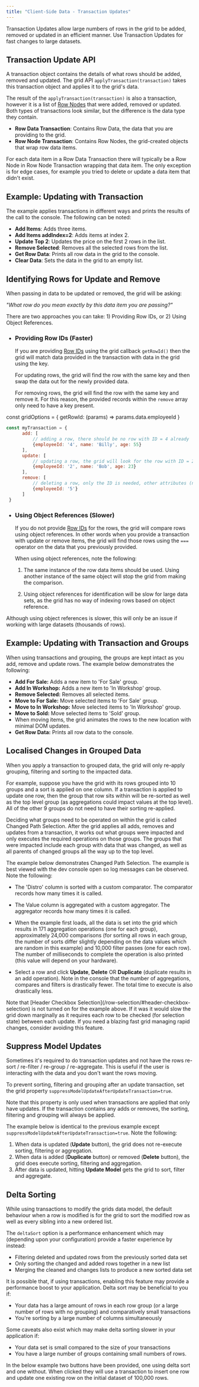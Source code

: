 ```yaml
---
title: "Client-Side Data - Transaction Updates"
---
```


Transaction Updates allow large numbers of rows in the grid to be added, removed or updated in an efficient manner. Use Transaction Updates for fast changes to large datasets.


## Transaction Update API

A transaction object contains the details of what rows should be added, removed and updated. The grid API `applyTransaction(transaction)` takes this transaction object and applies it to the grid's data.

<api-documentation source='grid-api/api.json' section='data' names='["applyTransaction"]' ></api-documentation>

The result of the `applyTransaction(transaction)` is also a transaction, however it is a list of [Row Nodes](/row-object/) that were added, removed or updated. Both types of transactions look similar, but the difference is the data type they contain.

- **Row Data Transaction**: Contains Row Data, the data that you are providing to the grid.
- **Row Node Transaction**: Contains Row Nodes, the grid-created objects that wrap row data items.

For each data item in a Row Data Transaction there will typically be a Row Node in Row Node Transaction wrapping that data item. The only exception is for edge cases, for example you tried to delete or update a data item that didn't exist.



## Example: Updating with Transaction

The example applies transactions in different ways and prints the results of the call to the console. The following can be noted:

- **Add Items**: Adds three items.
- **Add Items addIndex=2**: Adds items at index 2.
- **Update Top 2**: Updates the price on the first 2 rows in the list.
- **Remove Selected**: Removes all the selected rows from the list.
- **Get Row Data**: Prints all row data in the grid to the console.
- **Clear Data**: Sets the data in the grid to an empty list.

<GridExampleRunner title='Updating with Transaction' name='updating-with-transaction' type='generated'></GridExampleRunner>



## Identifying Rows for Update and Remove

When passing in data to be updated or removed, the grid will be asking:


_"What row do you mean exactly by this data item you are passing?"_

There are two approaches you can take: 1) Providing Row IDs, or 2) Using Object References.

- ### Providing Row IDs (Faster)

  If you are providing [Row IDs](/row-ids/) using the grid callback `getRowId()` then the grid will match data provided in the transaction with data in the grid using the key.

  For updating rows, the grid will find the row with the same key and then swap the data out for the
  newly provided data.

  For removing rows, the grid will find the row with the same key and remove it. For this reason, the
  provided records within the `remove` array only need to have a key present.

<snippet>
const gridOptions = {
    getRowId: (params) => params.data.employeeId
}
</snippet>

```js
const myTransaction = {
      add: [
          // adding a row, there should be no row with ID = 4 already
          {employeeId: '4', name: 'Billy', age: 55}
      ],   
      update: [
          // updating a row, the grid will look for the row with ID = 2 to update
          {employeeId: '2', name: 'Bob', age: 23}
      ],
      remove: [
          // deleting a row, only the ID is needed, other attributes (name, age) don't serve any purpose
          {employeeId: '5'}
      ]
 }
```


- ### Using Object References (Slower)

  If you do not provide [Row IDs](/row-ids/) for the rows, the grid will compare rows using object references. In other words when you provide a transaction with update or remove items, the grid will find those rows using the `===` operator on the data that you previously provided.

  When using object references, note the following:

  1. The same instance of the row data items should be used. Using another instance of the same object will stop the grid from making the comparison.

  1. Using object references for identification will be slow for large data sets, as the grid has no way of indexing rows based on object reference.

Although using object references is slower, this will only be an issue if working with large datasets (thousands of rows).


## Example: Updating with Transaction and Groups


When using transactions and grouping, the groups are kept intact as you add, remove and update rows. The example below demonstrates the following:

- **Add For Sale:** Adds a new item to 'For Sale' group.
- **Add In Workshop:** Adds a new item to 'In Workshop' group.
- **Remove Selected:** Removes all selected items.
- **Move to For Sale:** Move selected items to 'For Sale' group.
- **Move to In Workshop:** Move selected items to 'In Workshop' group.
- **Move to Sold:** Move selected items to 'Sold' group.
- When moving items, the grid animates the rows to the new location with minimal DOM updates.
- **Get Row Data:** Prints all row data to the console.


<GridExampleRunner title='Updating with Transaction and Groups' name='updating-with-transaction-and-groups' type='generated' options='{ "enterprise": true, "modules": ["clientside", "rowgrouping"] }'></GridExampleRunner>

## Localised Changes in Grouped Data

When you apply a transaction to grouped data, the grid will only re-apply grouping, filtering and sorting to the impacted data.

For example, suppose you have the grid with its rows grouped into 10 groups and a sort is applied on one column. If a transaction is applied to update one row, then the group that row sits within will be re-sorted as well as the top level group (as aggregations could impact values at the top level). All of the other 9 groups do not need to have their sorting re-applied.

Deciding what groups need to be operated on within the grid is called Changed Path Selection. After the grid applies all adds, removes and updates from a transaction, it works out what groups were impacted and only executes the required operations on those groups. The groups that were impacted include each group with data that was changed, as well as all parents of changed groups all the way up to the top level.

The example below demonstrates Changed Path Selection. The example is best viewed with the dev console open so log messages can be observed. Note the following:

- The 'Distro' column is sorted with a custom comparator. The comparator records how many times it is called.

- The Value column is aggregated with a custom aggregator. The aggregator records how many times it is called.

- When the example first loads, all the data is set into the grid which results in 171 aggregation operations (one for each group), approximately 24,000 comparisons (for sorting all rows in each group, the number of sorts differ slightly depending on the data values which are random in this example) and 10,000 filter passes (one for each row). The number of milliseconds to complete the operation is also printed (this value will depend on your hardware).

- Select a row and click **Update**, **Delete** OR **Duplicate** (duplicate results in an add operation). Note in the console that the number of aggregations, compares and filters is drastically fewer. The total time to execute is also drastically less.

<GridExampleRunner title='Small Changes Big Data' name='small-changes-big-data' type='mixed' options='{ "enterprise": true, "modules": ["clientside", "rowgrouping"] }'></GridExampleRunner>

<note>
Note that [Header Checkbox Selection](/row-selection/#header-checkbox-selection)
is not turned on for the example above. If it was it would slow the grid down marginally as it requires each
row to be checked (for selection state) between each update. If you need a blazing fast grid managing rapid
changes, consider avoiding this feature.
</note>


## Suppress Model Updates

Sometimes it's required to do transaction updates and not have the rows re-sort / re-filter / re-group / re-aggregate.
This is useful if the user is interacting with the data and you don't want the rows moving.

To prevent sorting, filtering and grouping after an update transaction, set the grid property
`suppressModelUpdateAfterUpdateTransaction=true`.

Note that this property is only used when transactions are applied that only have updates. If the transaction
contains any adds or removes, the sorting, filtering and grouping will always be applied.

The example below is identical to the previous example except `suppressModelUpdateAfterUpdateTransaction=true`.
Note the following:

1. When data is updated (**Update** button), the grid does not re-execute sorting, filtering or aggregation.
2. When data is added (**Duplicate** button) or removed (**Delete** button), the grid does execute sorting, filtering and aggregation.
3. After data is updated, hitting **Update Model** gets the grid to sort, filter and aggregate.

<GridExampleRunner title='Suppress Update Model' name='suppress-update-model' type='generated' options='{ "enterprise": true, "modules": ["clientside", "rowgrouping"] }'></GridExampleRunner>

## Delta Sorting

While using transactions to modify the grids data model, the default behaviour when a row is modified is for the grid to sort the modified row as well as every sibling into a new ordered list.

The `deltaSort` option is a performance enhancement which may (depending upon your configuration) provide a faster experience by instead:
- Filtering deleted and updated rows from the previously sorted data set
- Only sorting the changed and added rows together in a new list
- Merging the cleaned and changes lists to produce a new sorted data set

It is possible that, if using transactions, enabling this feature may provide a performance boost to your application. Delta sort may be beneficial to you if:
- Your data has a large amount of rows in each row group (or a large number of rows with no grouping) and comparatively small transactions
- You're sorting by a large number of columns simultaneously

Some caveats also exist which may make delta sorting slower in your application if:
- Your data set is small compared to the size of your transactions
- You have a large number of groups containing small numbers of rows.

In the below example two buttons have been provided, one using delta sort and one without. When clicked they will use a transaction to insert one row and update one existing row on the initial dataset of 100,000 rows.

<GridExampleRunner title='Delta Sorting' name='delta-sorting' type='generated' options='{ "enterprise": true, "modules": ["clientside", "rowgrouping"] }'></GridExampleRunner>